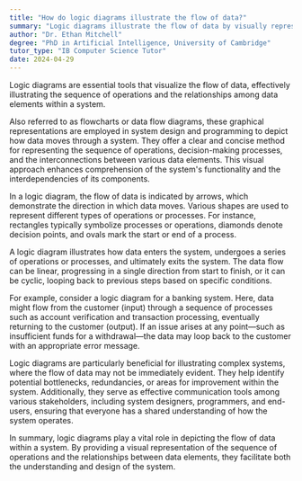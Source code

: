 ```yaml
---
title: "How do logic diagrams illustrate the flow of data?"
summary: "Logic diagrams illustrate the flow of data by visually representing the sequence of operations and the relationships between data elements in a system."
author: "Dr. Ethan Mitchell"
degree: "PhD in Artificial Intelligence, University of Cambridge"
tutor_type: "IB Computer Science Tutor"
date: 2024-04-29
---
```


Logic diagrams are essential tools that visualize the flow of data, effectively illustrating the sequence of operations and the relationships among data elements within a system.

Also referred to as flowcharts or data flow diagrams, these graphical representations are employed in system design and programming to depict how data moves through a system. They offer a clear and concise method for representing the sequence of operations, decision-making processes, and the interconnections between various data elements. This visual approach enhances comprehension of the system's functionality and the interdependencies of its components.

In a logic diagram, the flow of data is indicated by arrows, which demonstrate the direction in which data moves. Various shapes are used to represent different types of operations or processes. For instance, rectangles typically symbolize processes or operations, diamonds denote decision points, and ovals mark the start or end of a process.

A logic diagram illustrates how data enters the system, undergoes a series of operations or processes, and ultimately exits the system. The data flow can be linear, progressing in a single direction from start to finish, or it can be cyclic, looping back to previous steps based on specific conditions.

For example, consider a logic diagram for a banking system. Here, data might flow from the customer (input) through a sequence of processes such as account verification and transaction processing, eventually returning to the customer (output). If an issue arises at any point—such as insufficient funds for a withdrawal—the data may loop back to the customer with an appropriate error message.

Logic diagrams are particularly beneficial for illustrating complex systems, where the flow of data may not be immediately evident. They help identify potential bottlenecks, redundancies, or areas for improvement within the system. Additionally, they serve as effective communication tools among various stakeholders, including system designers, programmers, and end-users, ensuring that everyone has a shared understanding of how the system operates.

In summary, logic diagrams play a vital role in depicting the flow of data within a system. By providing a visual representation of the sequence of operations and the relationships between data elements, they facilitate both the understanding and design of the system.
    